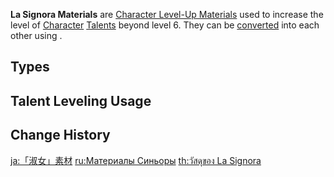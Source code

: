 {{Terminology Infobox
|image        = Enemy Signora Icon.png
|type         = Item Groups
|type2        = Character Level-Up Materials
|type3        = Weekly Boss Drops
|type4        = Weekly Boss Drop Groups
|source1      = Lv. 70+ [[Narukami Island: Tenshukaku]] Reward
}}
'''La Signora Materials''' are [[Character Level-Up Material]]s used to increase the level of [[Character]] [[Talents]] beyond level 6. They can be [[converting|converted]] into each other using {{Item|Dream Solvent}}.

==Types==
{{Items by Category List|La Signora Materials}}

==Talent Leveling Usage==
{{Talent Leveling Usage|item=Ashen Heart}}
{{Talent Leveling Usage|item=Hellfire Butterfly}}
{{Talent Leveling Usage|item=Molten Moment}}

==Change History==
{{Change History|2.1}}
[[Category:La Signora Materials| ]]

[[ja:「淑女」素材]]
[[ru:Материалы Синьоры]]
[[th:วัสดุของ La Signora]]